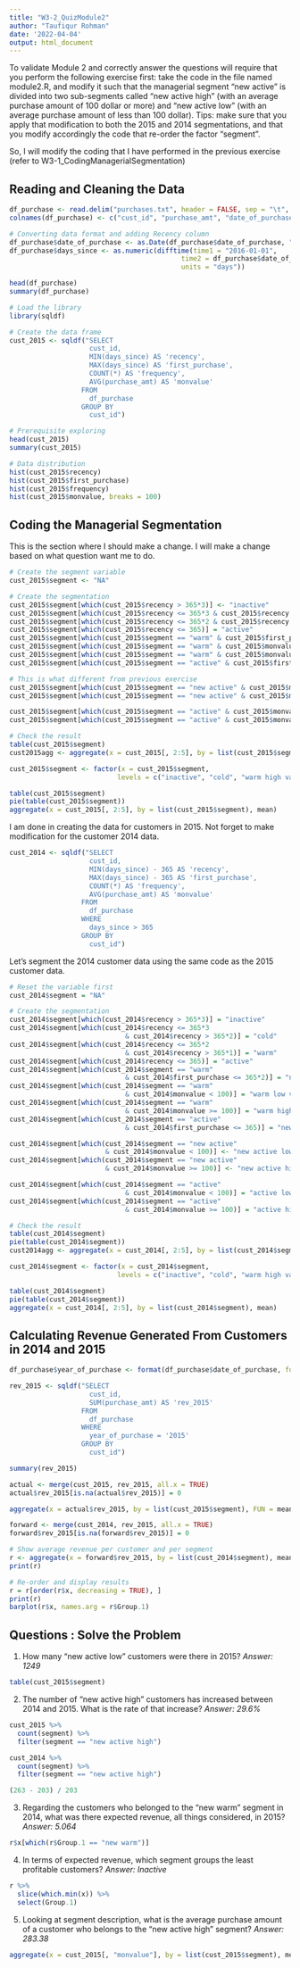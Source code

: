 ```yaml
---
title: "W3-2_QuizModule2"
author: "Taufiqur Rohman"
date: '2022-04-04'
output: html_document
---
```


To validate Module 2 and correctly answer the questions will require that you perform the following exercise first: take the code in the file named module2.R, and modify it such that the managerial segment "new active" is divided into two sub-segments called "new active high" (with an average purchase amount of 100 dollar or more) and "new active low" (with an average purchase amount of less than 100 dollar). Tips: make sure that you apply that modification to both the 2015 and 2014 segmentations, and that you modify accordingly the code that re-order the factor "segment".

So, I will modify the coding that I have performed in the previous exercise (refer to W3-1_CodingManagerialSegmentation)

## Reading and Cleaning the Data

```r
df_purchase <- read.delim("purchases.txt", header = FALSE, sep = "\t", dec = ".")
colnames(df_purchase) <- c("cust_id", "purchase_amt", "date_of_purchase")

# Converting data format and adding Recency column
df_purchase$date_of_purchase <- as.Date(df_purchase$date_of_purchase, "%Y-%m-%d")
df_purchase$days_since <- as.numeric(difftime(time1 = "2016-01-01",
                                           time2 = df_purchase$date_of_purchase,
                                           units = "days"))
```

```r
head(df_purchase)
summary(df_purchase)
```

```r
# Load the library
library(sqldf)

# Create the data frame
cust_2015 <- sqldf("SELECT
                    cust_id, 
                    MIN(days_since) AS 'recency',
                    MAX(days_since) AS 'first_purchase',
                    COUNT(*) AS 'frequency',
                    AVG(purchase_amt) AS 'monvalue'
                  FROM
                    df_purchase
                  GROUP BY
                    cust_id")
```

```r
# Prerequisite exploring
head(cust_2015)
summary(cust_2015)

# Data distribution
hist(cust_2015$recency)
hist(cust_2015$first_purchase)
hist(cust_2015$frequency)
hist(cust_2015$monvalue, breaks = 100)
```

## Coding the Managerial Segmentation

This is the section where I should make a change. I will make a change based on what question want me to do. 

```r
# Create the segment variable
cust_2015$segment <- "NA"

# Create the segmentation
cust_2015$segment[which(cust_2015$recency > 365*3)] <- "inactive"
cust_2015$segment[which(cust_2015$recency <= 365*3 & cust_2015$recency > 365*2)] <- "cold"
cust_2015$segment[which(cust_2015$recency <= 365*2 & cust_2015$recency > 365*1)] <- "warm"
cust_2015$segment[which(cust_2015$recency <= 365)] = "active"
cust_2015$segment[which(cust_2015$segment == "warm" & cust_2015$first_purchase <= 365*2)] = "new warm"
cust_2015$segment[which(cust_2015$segment == "warm" & cust_2015$monvalue < 100)] <- "warm low value"
cust_2015$segment[which(cust_2015$segment == "warm" & cust_2015$monvalue >= 100)] <- "warm high value"
cust_2015$segment[which(cust_2015$segment == "active" & cust_2015$first_purchase <= 365)] = "new active"

# This is what different from previous exercise
cust_2015$segment[which(cust_2015$segment == "new active" & cust_2015$monvalue >= 100)] = "new active high"
cust_2015$segment[which(cust_2015$segment == "new active" & cust_2015$monvalue <= 100)] = "new active low"

cust_2015$segment[which(cust_2015$segment == "active" & cust_2015$monvalue < 100)] <- "active low value"
cust_2015$segment[which(cust_2015$segment == "active" & cust_2015$monvalue >= 100)] <- "active high value"

# Check the result
table(cust_2015$segment)
cust2015agg <- aggregate(x = cust_2015[, 2:5], by = list(cust_2015$segment), mean)
```

```r
cust_2015$segment <- factor(x = cust_2015$segment, 
                           levels = c("inactive", "cold", "warm high value", "warm low value", "new warm", "active high value", "active low value", "new active high", "new active low"))

table(cust_2015$segment)
pie(table(cust_2015$segment))
aggregate(x = cust_2015[, 2:5], by = list(cust_2015$segment), mean)
```

I am done in creating the data for customers in 2015. Not forget to make modification for the customer 2014 data.

```r
cust_2014 <- sqldf("SELECT
                    cust_id, 
                    MIN(days_since) - 365 AS 'recency',
                    MAX(days_since) - 365 AS 'first_purchase',
                    COUNT(*) AS 'frequency',
                    AVG(purchase_amt) AS 'monvalue'
                  FROM
                    df_purchase
                  WHERE
                    days_since > 365
                  GROUP BY
                    cust_id")
```

Let's segment the 2014 customer data using the same code as the 2015 customer data.

```r
# Reset the variable first
cust_2014$segment = "NA"

# Create the segmentation
cust_2014$segment[which(cust_2014$recency > 365*3)] = "inactive"
cust_2014$segment[which(cust_2014$recency <= 365*3 
                             & cust_2014$recency > 365*2)] = "cold"
cust_2014$segment[which(cust_2014$recency <= 365*2 
                             & cust_2014$recency > 365*1)] = "warm"
cust_2014$segment[which(cust_2014$recency <= 365)] = "active"
cust_2014$segment[which(cust_2014$segment == "warm" 
                             & cust_2014$first_purchase <= 365*2)] = "new warm"
cust_2014$segment[which(cust_2014$segment == "warm" 
                             & cust_2014$monvalue < 100)] = "warm low value"
cust_2014$segment[which(cust_2014$segment == "warm" 
                             & cust_2014$monvalue >= 100)] = "warm high value"
cust_2014$segment[which(cust_2014$segment == "active" 
                             & cust_2014$first_purchase <= 365)] = "new active"

cust_2014$segment[which(cust_2014$segment == "new active" 
                        & cust_2014$monvalue < 100)] <- "new active low"
cust_2014$segment[which(cust_2014$segment == "new active" 
                        & cust_2014$monvalue >= 100)] <- "new active high"

cust_2014$segment[which(cust_2014$segment == "active" 
                             & cust_2014$monvalue < 100)] = "active low value"
cust_2014$segment[which(cust_2014$segment == "active" 
                             & cust_2014$monvalue >= 100)] = "active high value"

# Check the result
table(cust_2014$segment)
pie(table(cust_2014$segment))
cust2014agg <- aggregate(x = cust_2014[, 2:5], by = list(cust_2014$segment), mean)
```

```r
cust_2014$segment <- factor(x = cust_2014$segment, 
                           levels = c("inactive", "cold", "warm high value", "warm low value", "new warm", "active high value", "active low value", "new active high", "new active low"))

table(cust_2014$segment)
pie(table(cust_2014$segment))
aggregate(x = cust_2014[, 2:5], by = list(cust_2014$segment), mean)
```

## Calculating Revenue Generated From Customers in 2014 and 2015

```r
df_purchase$year_of_purchase <- format(df_purchase$date_of_purchase, format="%Y")

rev_2015 <- sqldf("SELECT
                    cust_id,
                    SUM(purchase_amt) AS 'rev_2015'
                  FROM
                    df_purchase
                  WHERE
                    year_of_purchase = '2015'
                  GROUP BY
                    cust_id")

summary(rev_2015)
```

```r
actual <- merge(cust_2015, rev_2015, all.x = TRUE)
actual$rev_2015[is.na(actual$rev_2015)] = 0

aggregate(x = actual$rev_2015, by = list(cust_2015$segment), FUN = mean)
```

```r
forward <- merge(cust_2014, rev_2015, all.x = TRUE)
forward$rev_2015[is.na(forward$rev_2015)] = 0
```

```r
# Show average revenue per customer and per segment
r <- aggregate(x = forward$rev_2015, by = list(cust_2014$segment), mean)
print(r)

# Re-order and display results
r = r[order(r$x, decreasing = TRUE), ]
print(r)
barplot(r$x, names.arg = r$Group.1)
```

## Questions : Solve the Problem

1. How many "new active low" customers were there in 2015? *Answer: 1249*

```r
table(cust_2015$segment)
```

2. The number of "new active high" customers has increased between 2014 and 2015. What is the rate of that increase? *Answer: 29.6%*

```r
cust_2015 %>% 
  count(segment) %>% 
  filter(segment == "new active high")

cust_2014 %>% 
  count(segment) %>% 
  filter(segment == "new active high")

(263 - 203) / 203
```

3. Regarding the customers  who belonged to the "new warm" segment in 2014, what was there expected revenue, all things considered, in 2015? *Answer: 5.064*

```r
r$x[which(r$Group.1 == "new warm")]
```

4. In terms of expected revenue, which segment groups the least profitable customers? *Answer: Inactive*

```r
r %>% 
  slice(which.min(x)) %>% 
  select(Group.1)
```

5. Looking at segment description, what is the average purchase amount of a customer who belongs to the "new active high" segment? *Answer: 283.38*

```r
aggregate(x = cust_2015[, "monvalue"], by = list(cust_2015$segment), mean)
```